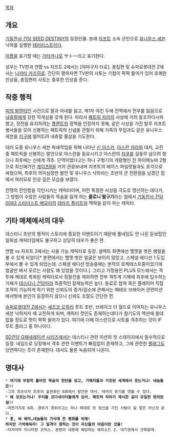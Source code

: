 [[목차]]


== 개요 == 
[[기동전사 건담 SEED DESTINY]]의 등장인물. 본래 [[자프트]] 소속 군인으로 [[유니우스 세븐]] 낙하를 실행한 [[테러리스트]]이다.

[[이름]]을 표기할 때는 [[가타카나]]로 サトー라고 표기한다.

성우는 TV판과 연합 vs 자프트 2에서는 [야마구치 타로]. 총집편 및 슈퍼로봇대전 Z에서는 [[나카타 카즈히로]]. 간단히 평하자면 TV판의 사토는 기합이 팍팍 들어가 있어 호쾌한 인상을, 총집편의 사토는 중후한 인상을 준다.



== 작중 행적 ==
[[피의 발렌타인]] 사건으로 딸과 아내를 잃고, 제1차 야킨 두에 전역에서 전우를 잃음으로 [[내츄럴]]에게 강한 적개심을 갖게 된다. 따라서 [[패트릭 자라]]의 사상에 거의 동조하다시피 했고, 정전을 유지하려는 [[플랜트]]의 정책을 인정하지 못해, 같은 사상을 가진 탈주 자프트 병사들을 모아 신봉하는 패트릭의 신념을 관철키 위해 가족의 무덤과도 같은 유니우스 세븐을 [[지구]]에 떨어트려 내츄럴 몰살을 기도한다.

테러 도중 유니우스 세븐 파쇄작업을 위해 나타난 [[신 아스카]], [[아스란 자라]]와 대치, 교전중 패트릭을 신봉하는 발언으로 아스란을 동요시키고 아스란의 [[자쿠]]를 길동무 삼으려 했으나 최후에는 신에게 격추. 단역이었다고는 하나 구형기의 개량형인 [[진]] 하이메뉴바 2형으로 최신예기인 [[게이츠]]R을 거의 관광보내며 자프트의 에이스 파일럿들과도 호각으로 싸웠으며, 최후의 의미심장한 발언 및 유니우스 낙하라는 초반의 큰 전환점을 남겼단 점에서 여러모로 인상 깊은 모습을 보였다.

전쟁의 잔인함을 각인시키는 캐릭터이며, 어떤 특정한 사상을 극도로 맹신하는 데다가, 그 방법이 수많은 사람들의 목숨을 잃게 하는 '''콜로니 떨구기'''라는 점에서 [[기동전사 건담 0083 스타더스트 메모리]]의 [[데라즈 플리트]]와 맥락을 같이 하는 캐릭터.



== 기타 매체에서의 대우 ==
데스티니 초반의 행적이 스토리에 중요한 이벤트이기 때문에 풀네임도 안 나온 듣보잡인 일회성 캐릭터임에도 불구하고 상당히 대우가 좋은 편.

연합 vs 자프트 2에서는 사용 가능 캐릭터로 등장. 셀렉트 화면에선 헬멧을 벗은 쌩얼을 볼 수 있게 되었다[* 본편에서는 헬멧 벗은 얼굴은 보이지 않았고, 스페셜 에디션 1 도입부에서 볼 수 있게 되었는데. 스페셜 에디션 방송중에는 본작의 로케테스트중이었기에 얼굴만 봐서 모르는 사람도 꽤 있었을 것이다.]. 그리고 가정용인 PLUS 모드에서는 격투에 제대로 특화된 캐릭터로서 정찰진을 제외하면 전부 격투계 기체에 최후에 입수하는 기체가 [[데스티니 건담]]이라 최종적인 잠재능력은 높다. 동료로 참여 혹은 플레이어 직접 조작이 가능하게 하기 위한 신뢰도의 증가/감소에 관해서는 메테오 브레이커 관련미션에서밖에 본인이 등장하지 않으니 신뢰도 조절도 간단한 편.

[[슈퍼로봇대전 Z]]에서는 [[세츠코 오하라]] 루트 초반, 브레이크 더 월드로 이어지는 유니우스 세븐 낙하저지 때 교전하게 되며, 캐릭터 컷인도 존재하는데다가 참기도의 액션에 쓸데없을 정도로 멋이 팍팍 들어가 있다. 여기에 더해 아스란으로 사토를 격추하는 것이 IF 루트 플러그 중 하나이다.

[[SD건담 G제네레이션 시리즈]]에서는 데스티니 관련 미션의 첫 스테이지에서 필수적으로 등장. 네임드로 당장해서 격추 관련 이벤트가 빠짐없이 존재하고, 그에 관련한 [[플래그]]도 당연하다는 듯이 존재한다. 대사도 물론 녹음되어 나온다.



== 명대사 ==
 * '''여기에 무참히 흩어진 목숨의 한탄을 잊고, 가해자들과 거짓된 세계에서 웃는거냐! 네놈들은!!'''
 -그의 최초이자 최후의 출현화인 6화에서 발언한 대사. 테러의 동기를 엿볼 수 있다.
 * '''왜 모르는거냐! 우리들 코디네이터들에게 있어, 패트릭 자라가 제시한 길이 유일한 정의란걸!!'''
 -마찬가지로 6화. 경위가 경위라고는 하나 제대로 된 정신을 가진 사람이 할 말은 아닌것 같다..
 * '''훗, 쏴 봐라…네놈들의 가식에 찬 평화를 위해!'''
 '''하지만 기억해둬라! 그 일격이 향하는 것이 자신들의 마음이란 것을!'''
 -타카야마 미나미판 코믹스. 본편의 내용에 해당하는 에피소드 2. 대기권에서 산화할때.
